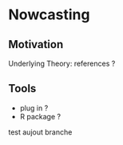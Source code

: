 # Nowcasting {.unnumbered}

## Motivation

Underlying Theory: references ?

## Tools

- plug in ? 
- R package ?

test aujout branche